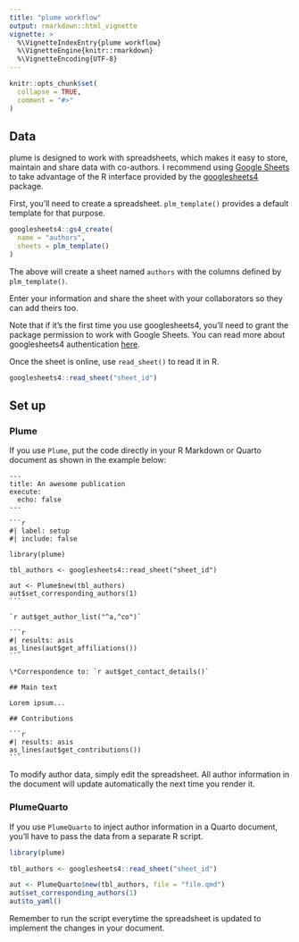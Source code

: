 ```yaml
---
title: "plume workflow"
output: rmarkdown::html_vignette
vignette: >
  %\VignetteIndexEntry{plume workflow}
  %\VignetteEngine{knitr::rmarkdown}
  %\VignetteEncoding{UTF-8}
---
```


```r
knitr::opts_chunk$set(
  collapse = TRUE,
  comment = "#>"
)
```

## Data

plume is designed to work with spreadsheets, which makes it easy to store, maintain and share data with co-authors. I recommend using [Google Sheets](https://docs.google.com/spreadsheets/) to take advantage of the R interface provided by the [googlesheets4](https://googlesheets4.tidyverse.org) package.

First, you'll need to create a spreadsheet. `plm_template()` provides a default template for that purpose.

```r
googlesheets4::gs4_create(
  name = "authors",
  sheets = plm_template()
)
```

The above will create a sheet named `authors` with the columns defined by `plm_template()`.

Enter your information and share the sheet with your collaborators so they can add theirs too.

Note that if it's the first time you use googlesheets4, you'll need to grant the package permission to work with Google Sheets. You can read more about googlesheets4 authentication [here](https://googlesheets4.tidyverse.org/reference/gs4_auth.html).

Once the sheet is online, use `read_sheet()` to read it in R.

```r
googlesheets4::read_sheet("sheet_id")
```

## Set up

### Plume

If you use `Plume`, put the code directly in your R Markdown or Quarto document as shown in the example below:

````verbatim
---
title: An awesome publication
execute:
  echo: false
---

```r
#| label: setup
#| include: false

library(plume)

tbl_authors <- googlesheets4::read_sheet("sheet_id")

aut <- Plume$new(tbl_authors)
aut$set_corresponding_authors(1)
```

`r aut$get_author_list("^a,^co")`

```r
#| results: asis
as_lines(aut$get_affiliations())
```

\*Correspondence to: `r aut$get_contact_details()`

## Main text

Lorem ipsum...

## Contributions

```r
#| results: asis
as_lines(aut$get_contributions())
```
````

To modify author data, simply edit the spreadsheet. All author information in the document will update automatically the next time you render it.

### PlumeQuarto

If you use `PlumeQuarto` to inject author information in a Quarto document, you'll have to pass the data from a separate R script.

```r
library(plume)

tbl_authors <- googlesheets4::read_sheet("sheet_id")

aut <- PlumeQuarto$new(tbl_authors, file = "file.qmd")
aut$set_corresponding_authors(1)
aut$to_yaml()
```

Remember to run the script everytime the spreadsheet is updated to implement the changes in your document.
